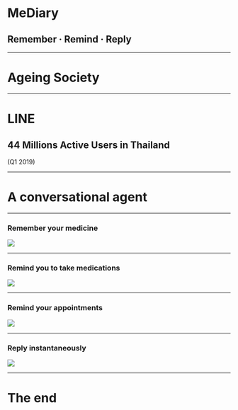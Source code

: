 
# MeDiary
## Remember · Remind · Reply

---

# Ageing Society

---

# LINE
## 44 Millions Active Users in Thailand
(Q1 2019)

---

# A conversational agent

---

### Remember your medicine

<Image src="assets/remember.jpeg" />

---

### Remind you to take medications

<Image src="assets/remind.jpeg" />

---

### Remind your appointments

<Image src="assets/appointments.jpeg" />

---

### Reply instantaneously

<Image src="assets/reply.jpeg" />

---

# The end
